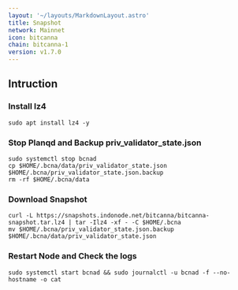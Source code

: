 ```yaml
---
layout: '~/layouts/MarkdownLayout.astro'
title: Snapshot
network: Mainnet
icon: bitcanna
chain: bitcanna-1
version: v1.7.0
---
```

## Intruction

### Install lz4
```
sudo apt install lz4 -y
```

### Stop Planqd and Backup priv_validator_state.json
```
sudo systemctl stop bcnad
cp $HOME/.bcna/data/priv_validator_state.json $HOME/.bcna/priv_validator_state.json.backup
rm -rf $HOME/.bcna/data
```

### Download Snapshot
```
curl -L https://snapshots.indonode.net/bitcanna/bitcanna-snapshot.tar.lz4 | tar -Ilz4 -xf - -C $HOME/.bcna
mv $HOME/.bcna/priv_validator_state.json.backup $HOME/.bcna/data/priv_validator_state.json
```

### Restart Node and Check the logs

```
sudo systemctl start bcnad && sudo journalctl -u bcnad -f --no-hostname -o cat
```